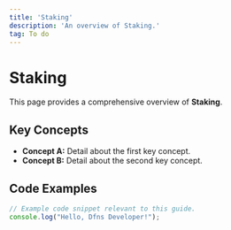 ```yaml
---
title: 'Staking'
description: 'An overview of Staking.'
tag: To do
---
```


# Staking

This page provides a comprehensive overview of **Staking**.

## Key Concepts

* **Concept A:** Detail about the first key concept.
* **Concept B:** Detail about the second key concept.

## Code Examples

```typescript
// Example code snippet relevant to this guide.
console.log("Hello, Dfns Developer!");
```
